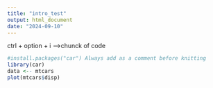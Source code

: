 ```yaml
---
title: "intro_test"
output: html_document
date: "2024-09-10"
---
```


ctrl + option + i -->chunck of code
```r
#install.packages("car") Always add as a comment before knitting
library(car)
data <-- mtcars
plot(mtcars$disp)
```
 
 

